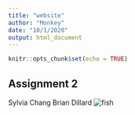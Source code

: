 ```yaml
---
title: "website"
author: "Monkey"
date: "10/1/2020"
output: html_document
---
```


```r
knitr::opts_chunk$set(echo = TRUE)
```

## Assignment 2
Sylvia Chang 
Brian Dillard
![fish](https://static.toiimg.com/photo/msid-67586673/67586673.jpg?3918697)
